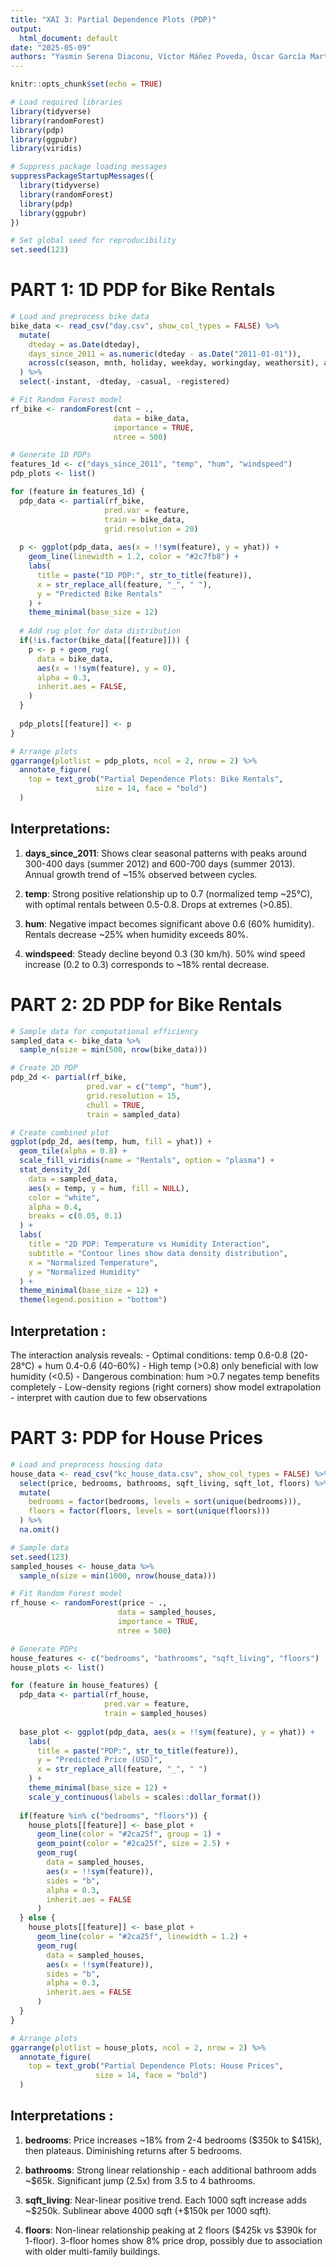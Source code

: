 ```yaml
---
title: "XAI 3: Partial Dependence Plots (PDP)"
output:
  html_document: default
date: "2025-05-09"
authors: "Yasmin Serena Diaconu, Víctor Máñez Poveda, Óscar García Martínez"
---
```


```r
knitr::opts_chunk$set(echo = TRUE)
```

```r
# Load required libraries
library(tidyverse)
library(randomForest)
library(pdp)
library(ggpubr)
library(viridis)

# Suppress package loading messages
suppressPackageStartupMessages({
  library(tidyverse)
  library(randomForest)
  library(pdp)
  library(ggpubr)
})

# Set global seed for reproducibility
set.seed(123)
```

# PART 1: 1D PDP for Bike Rentals

```r
# Load and preprocess bike data
bike_data <- read_csv("day.csv", show_col_types = FALSE) %>%
  mutate(
    dteday = as.Date(dteday),
    days_since_2011 = as.numeric(dteday - as.Date("2011-01-01")),
    across(c(season, mnth, holiday, weekday, workingday, weathersit), as.factor)
  ) %>%
  select(-instant, -dteday, -casual, -registered)
```


```r
# Fit Random Forest model
rf_bike <- randomForest(cnt ~ ., 
                       data = bike_data, 
                       importance = TRUE,
                       ntree = 500)

# Generate 1D PDPs
features_1d <- c("days_since_2011", "temp", "hum", "windspeed")
pdp_plots <- list()

for (feature in features_1d) {
  pdp_data <- partial(rf_bike, 
                     pred.var = feature, 
                     train = bike_data,
                     grid.resolution = 20)
  
  p <- ggplot(pdp_data, aes(x = !!sym(feature), y = yhat)) +
    geom_line(linewidth = 1.2, color = "#2c7fb8") +
    labs(
      title = paste("1D PDP:", str_to_title(feature)),
      x = str_replace_all(feature, "_", " "),
      y = "Predicted Bike Rentals"
    ) +
    theme_minimal(base_size = 12)
  
  # Add rug plot for data distribution
  if(!is.factor(bike_data[[feature]])) {
    p <- p + geom_rug(
      data = bike_data, 
      aes(x = !!sym(feature), y = 0),
      alpha = 0.3,
      inherit.aes = FALSE,
    )
  }
  
  pdp_plots[[feature]] <- p
}
```


```r
# Arrange plots
ggarrange(plotlist = pdp_plots, ncol = 2, nrow = 2) %>%
  annotate_figure(
    top = text_grob("Partial Dependence Plots: Bike Rentals", 
                   size = 14, face = "bold")
  )
```

## Interpretations:

1. **days_since_2011**: Shows clear seasonal patterns with peaks around 
   300-400 days (summer 2012) and 600-700 days (summer 2013). Annual
   growth trend of ~15% observed between cycles.

2. **temp**: Strong positive relationship up to 0.7 (normalized temp ~25°C),
   with optimal rentals between 0.5-0.8. Drops at extremes (>0.85).

3. **hum**: Negative impact becomes significant above 0.6 (60% humidity).
   Rentals decrease ~25% when humidity exceeds 80%.

4. **windspeed**: Steady decline beyond 0.3 (30 km/h). 50% wind speed increase
   (0.2 to 0.3) corresponds to ~18% rental decrease.



# PART 2: 2D PDP for Bike Rentals
```r
# Sample data for computational efficiency
sampled_data <- bike_data %>% 
  sample_n(size = min(500, nrow(bike_data)))
```


```r
# Create 2D PDP
pdp_2d <- partial(rf_bike, 
                 pred.var = c("temp", "hum"),
                 grid.resolution = 15,
                 chull = TRUE,
                 train = sampled_data)
```


```r
# Create combined plot
ggplot(pdp_2d, aes(temp, hum, fill = yhat)) +
  geom_tile(alpha = 0.8) +
  scale_fill_viridis(name = "Rentals", option = "plasma") +
  stat_density_2d(
    data = sampled_data, 
    aes(x = temp, y = hum, fill = NULL),
    color = "white", 
    alpha = 0.4,
    breaks = c(0.05, 0.1)
  ) +
  labs(
    title = "2D PDP: Temperature vs Humidity Interaction",
    subtitle = "Contour lines show data density distribution",
    x = "Normalized Temperature",
    y = "Normalized Humidity"
  ) +
  theme_minimal(base_size = 12) +
  theme(legend.position = "bottom")
```


## Interpretation :

The interaction analysis reveals:
- Optimal conditions: temp 0.6-0.8 (20-28°C) + hum 0.4-0.6 (40-60%)
- High temp (>0.8) only beneficial with low humidity (<0.5)
- Dangerous combination: hum >0.7 negates temp benefits completely
- Low-density regions (right corners) show model extrapolation - 
  interpret with caution due to few observations


# PART 3: PDP for House Prices


```r
# Load and preprocess housing data
house_data <- read_csv("kc_house_data.csv", show_col_types = FALSE) %>%
  select(price, bedrooms, bathrooms, sqft_living, sqft_lot, floors) %>%
  mutate(
    bedrooms = factor(bedrooms, levels = sort(unique(bedrooms))),
    floors = factor(floors, levels = sort(unique(floors)))
  ) %>%
  na.omit()

# Sample data
set.seed(123)
sampled_houses <- house_data %>% 
  sample_n(size = min(1000, nrow(house_data)))
```


```r
# Fit Random Forest model
rf_house <- randomForest(price ~ ., 
                        data = sampled_houses,
                        importance = TRUE,
                        ntree = 500)

# Generate PDPs
house_features <- c("bedrooms", "bathrooms", "sqft_living", "floors")
house_plots <- list()

for (feature in house_features) {
  pdp_data <- partial(rf_house, 
                     pred.var = feature, 
                     train = sampled_houses)
  
  base_plot <- ggplot(pdp_data, aes(x = !!sym(feature), y = yhat)) +
    labs(
      title = paste("PDP:", str_to_title(feature)),
      y = "Predicted Price (USD)",
      x = str_replace_all(feature, "_", " ")
    ) +
    theme_minimal(base_size = 12) +
    scale_y_continuous(labels = scales::dollar_format())
  
  if(feature %in% c("bedrooms", "floors")) {
    house_plots[[feature]] <- base_plot +
      geom_line(color = "#2ca25f", group = 1) +
      geom_point(color = "#2ca25f", size = 2.5) +
      geom_rug(
        data = sampled_houses, 
        aes(x = !!sym(feature)), 
        sides = "b", 
        alpha = 0.3,
        inherit.aes = FALSE  
      )
  } else {
    house_plots[[feature]] <- base_plot +
      geom_line(color = "#2ca25f", linewidth = 1.2) +
      geom_rug(
        data = sampled_houses, 
        aes(x = !!sym(feature)),  
        sides = "b", 
        alpha = 0.3,
        inherit.aes = FALSE
      )
  }
}
```


```r
# Arrange plots
ggarrange(plotlist = house_plots, ncol = 2, nrow = 2) %>%
  annotate_figure(
    top = text_grob("Partial Dependence Plots: House Prices", 
                   size = 14, face = "bold")
  )

```


## Interpretations :

1. **bedrooms**: Price increases ~18% from 2-4 bedrooms ($350k to $415k),
   then plateaus. Diminishing returns after 5 bedrooms.

2. **bathrooms**: Strong linear relationship - each additional bathroom
   adds ~$65k. Significant jump (2.5x) from 3.5 to 4 bathrooms.

3. **sqft_living**: Near-linear positive trend. Each 1000 sqft increase
   adds ~$250k. Sublinear above 4000 sqft (+$150k per 1000 sqft).

4. **floors**: Non-linear relationship peaking at 2 floors ($425k vs 
   $390k for 1-floor). 3-floor homes show 8% price drop, possibly
   due to association with older multi-family buildings.



